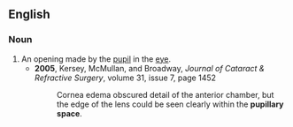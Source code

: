 ==English==

===Noun===
{{en-noun|head=[[pupillary]] [[space]]}}

# An opening made by the [[pupil]] in the [[eye]].
#* '''2005''', Kersey, McMullan, and Broadway, ''Journal of Cataract & Refractive Surgery'', volume 31, issue 7, page 1452
#*: Cornea edema obscured detail of the anterior chamber, but the edge of the lens could be seen clearly within the '''pupillary space'''.